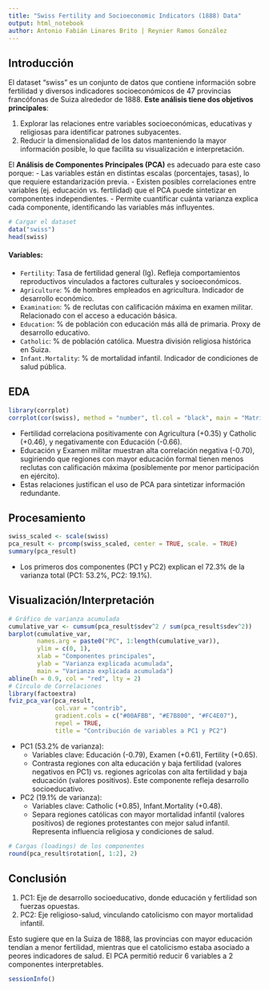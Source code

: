 ---
title: "Swiss Fertility and Socioeconomic Indicators (1888) Data"
output: html_notebook
author: Antonio Fabián Linares Brito | Reynier Ramos González
---

## Introducción

El dataset "swiss" es un conjunto de datos que contiene información sobre fertilidad y diversos indicadores socioeconómicos de 47 provincias francófonas de Suiza alrededor de 1888. **Este análisis tiene dos objetivos principales**:

1. Explorar las relaciones entre variables socioeconómicas, educativas y religiosas para identificar patrones subyacentes.
2. Reducir la dimensionalidad de los datos manteniendo la mayor información posible, lo que facilita su visualización e interpretación.

El **Análisis de Componentes Principales (PCA)** es adecuado para este caso porque:
- Las variables están en distintas escalas (porcentajes, tasas), lo que requiere estandarización previa.
- Existen posibles correlaciones entre variables (ej. educación vs. fertilidad) que el PCA puede sintetizar en componentes independientes.
- Permite cuantificar cuánta varianza explica cada componente, identificando las variables más influyentes.

```{r}
# Cargar el dataset
data("swiss")
head(swiss)
```

#### Variables:

- `Fertility`: Tasa de fertilidad general (Ig). Refleja comportamientos reproductivos vinculados a factores culturales y socioeconómicos.
- `Agriculture`: % de hombres empleados en agricultura. Indicador de desarrollo económico.
- `Examination`: % de reclutas con calificación máxima en examen militar. Relacionado con el acceso a educación básica.
- `Education`: % de población con educación más allá de primaria. Proxy de desarrollo educativo.
- `Catholic`: % de población católica. Muestra división religiosa histórica en Suiza.
- `Infant.Mortality`: % de mortalidad infantil. Indicador de condiciones de salud pública.

## EDA

```{r}
library(corrplot)
corrplot(cor(swiss), method = "number", tl.col = "black", main = "Matriz de correlaciones")
```

- Fertilidad correlaciona positivamente con Agricultura (+0.35) y Catholic (+0.46), y negativamente con Educación (-0.66).
- Educación y Examen militar muestran alta correlación negativa (-0.70), sugiriendo que regiones con mayor educación formal tienen menos reclutas con calificación máxima (posiblemente por menor participación en ejército).
- Estas relaciones justifican el uso de PCA para sintetizar información redundante.

## Procesamiento

```{r}
swiss_scaled <- scale(swiss)
pca_result <- prcomp(swiss_scaled, center = TRUE, scale. = TRUE)
summary(pca_result)
```

- Los primeros dos componentes (PC1 y PC2) explican el 72.3% de la varianza total (PC1: 53.2%, PC2: 19.1%).

## Visualización/Interpretación

```{r}
# Gráfico de varianza acumulada
cumulative_var <- cumsum(pca_result$sdev^2 / sum(pca_result$sdev^2))
barplot(cumulative_var, 
        names.arg = paste0("PC", 1:length(cumulative_var)),
        ylim = c(0, 1),
        xlab = "Componentes principales",
        ylab = "Varianza explicada acumulada",
        main = "Varianza explicada acumulada")
abline(h = 0.9, col = "red", lty = 2)
# Círculo de Correlaciones
library(factoextra)
fviz_pca_var(pca_result,
             col.var = "contrib",
             gradient.cols = c("#00AFBB", "#E7B800", "#FC4E07"),
             repel = TRUE,
             title = "Contribución de variables a PC1 y PC2")
```

- PC1 (53.2% de varianza):
  - Variables clave: Educación (-0.79), Examen (+0.61), Fertility (+0.65).
  - Contrasta regiones con alta educación y baja fertilidad (valores negativos en PC1) vs. regiones agrícolas con alta fertilidad y baja educación (valores positivos). Este componente refleja desarrollo socioeducativo.

- PC2 (19.1% de varianza):
  - Variables clave: Catholic (+0.85), Infant.Mortality (+0.48).
  - Separa regiones católicas con mayor mortalidad infantil (valores positivos) de regiones protestantes con mejor salud infantil. Representa influencia religiosa y condiciones de salud.
  
```{r}
# Cargas (loadings) de los componentes
round(pca_result$rotation[, 1:2], 2)
```

## Conclusión

1. PC1: Eje de desarrollo socioeducativo, donde educación y fertilidad son fuerzas opuestas.
2. PC2: Eje religioso-salud, vinculando catolicismo con mayor mortalidad infantil.

Esto sugiere que en la Suiza de 1888, las provincias con mayor educación tendían a menor fertilidad, mientras que el catolicismo estaba asociado a peores indicadores de salud. El PCA permitió reducir 6 variables a 2 componentes interpretables.

```{r}
sessionInfo()
```